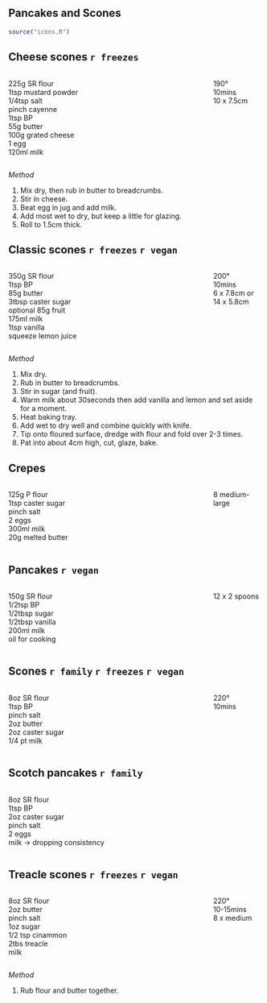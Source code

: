 ## Pancakes and Scones

```r
source("icons.R")
```  
  
## Cheese scones `r freezes`

:::: {.columns}

::: {.column width="80%"}

225g SR flour \
1tsp mustard powder \
1/4tsp salt \
pinch cayenne \
1tsp BP \
55g butter \
100g grated cheese \
1 egg \
120ml milk

:::

::: {.column width="20%"}

190° \
10mins \
10 x 7.5cm

:::

::::

*Method*

1. Mix dry, then rub in butter to breadcrumbs.
1. Stir in cheese.
1. Beat egg in jug and add milk.
1. Add most wet to dry, but keep a little for glazing.
1. Roll to 1.5cm thick.

## Classic scones `r freezes` `r vegan`

:::: {.columns}

::: {.column width="80%"}

350g SR flour \
1tsp BP \
85g butter \
3tbsp caster sugar \
optional 85g fruit \
175ml milk \
1tsp vanilla \
squeeze lemon juice

:::

::: {.column width="20%"}

200° \
10mins \
6 x 7.8cm or 14 x 5.8cm

:::

::::

*Method*

1. Mix dry.
1. Rub in butter to breadcrumbs.
1. Stir in sugar (and fruit).
1. Warm milk about 30seconds then add vanilla and lemon and set aside for a moment.
1. Heat baking tray.
1. Add wet to dry well and combine quickly with knife.
1. Tip onto floured surface, dredge with flour and fold over 2-3 times.
1. Pat into about 4cm high, cut, glaze, bake.

## Crepes

:::: {.columns}

::: {.column width="80%"}

125g P flour \
1tsp caster sugar \
pinch salt \
2 eggs \
300ml milk \
20g melted butter

:::

::: {.column width="20%"}

8 medium-large

:::

::::

## Pancakes `r vegan`

:::: {.columns}

::: {.column width="80%"}

150g SR flour \
1/2tsp BP \
1/2tbsp sugar \
1/2tbsp vanilla \
200ml milk \
oil for cooking

:::

::: {.column width="20%"}

12 x 2 spoons

:::

::::

## Scones `r family` `r freezes` `r vegan`

:::: {.columns}

::: {.column width="80%"}

8oz SR flour \
1tsp BP \
pinch salt \
2oz butter \
2oz caster sugar \
1/4 pt milk

:::

::: {.column width="20%"}

220° \
10mins 

:::

::::

## Scotch pancakes `r family`

:::: {.columns}

::: {.column width="80%"}

8oz SR flour \
1tsp BP \
2oz caster sugar \
pinch salt \
2 eggs \
milk -> dropping consistency

:::

::: {.column width="20%"}

:::

::::

## Treacle scones `r freezes` `r vegan`

:::: {.columns}

::: {.column width="80%"}

8oz SR flour \
2oz butter \
pinch salt \
1oz sugar \
1/2 tsp cinammon \
2tbs treacle \
milk

:::

::: {.column width="20%"}

220° \
10-15mins \
8 x medium

:::

::::

*Method*

1. Rub flour and butter together.
